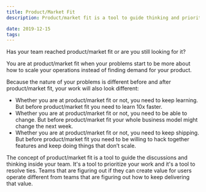 ```yaml
---
title: Product/Market Fit
description: Product/market fit is a tool to guide thinking and prioritize work inside your team.

date: 2019-12-15
tags:
---
```


Has your team reached product/market fit or are you still looking for it?

You are at product/market fit when your problems start to be more about how to scale your operations instead of finding demand for your product.

Because the nature of your problems is different before and after product/market fit, your work will also look different:

- Whether you are at product/market fit or not, you need to keep learning. But before product/market fit you need to learn 10x faster.
- Whether you are at product/market fit or not, you need to be able to change. But before product/market fit your whole business model might change the next week.
- Whether you are at product/market fit or not, you need to keep shipping. But before product/market fit you need to be willing to hack together features and keep doing things that don’t scale.

The concept of product/market fit is a tool to guide the discussions and thinking inside your team. It's a tool to prioritize your work and it's a tool to resolve ties. Teams that are figuring out if they can create value for users operate different from teams that are figuring out how to keep delivering that value.
